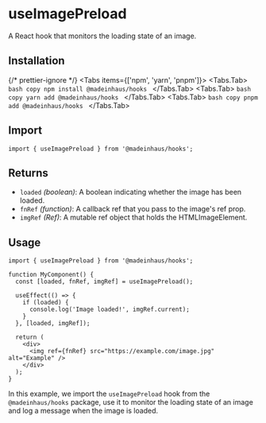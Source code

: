 # useImagePreload

A React hook that monitors the loading state of an image.

## Installation


{/* prettier-ignore */}
<Tabs items={['npm', 'yarn', 'pnpm']}>
    <Tabs.Tab>
        ```bash copy
        npm install @madeinhaus/hooks
        ```
    </Tabs.Tab>
    <Tabs.Tab>
        ```bash copy
        yarn add @madeinhaus/hooks
        ```
    </Tabs.Tab>
    <Tabs.Tab>
        ```bash copy
        pnpm add @madeinhaus/hooks
        ```
    </Tabs.Tab>
</Tabs>

## Import

```tsx copy
import { useImagePreload } from '@madeinhaus/hooks';
```

## Returns

- `loaded` _(boolean)_: A boolean indicating whether the image has been loaded.
- `fnRef` _(function)_: A callback ref that you pass to the image's ref prop.
- `imgRef` _(Ref)_: A mutable ref object that holds the HTMLImageElement.

## Usage

```tsx copy
import { useImagePreload } from '@madeinhaus/hooks';

function MyComponent() {
  const [loaded, fnRef, imgRef] = useImagePreload();

  useEffect(() => {
    if (loaded) {
      console.log('Image loaded!', imgRef.current);
    }
  }, [loaded, imgRef]);

  return (
    <div>
      <img ref={fnRef} src="https://example.com/image.jpg" alt="Example" />
    </div>
  );
}
```

In this example, we import the `useImagePreload` hook from the `@madeinhaus/hooks` package, use it to monitor the loading state of an image and log a message when the image is loaded.
